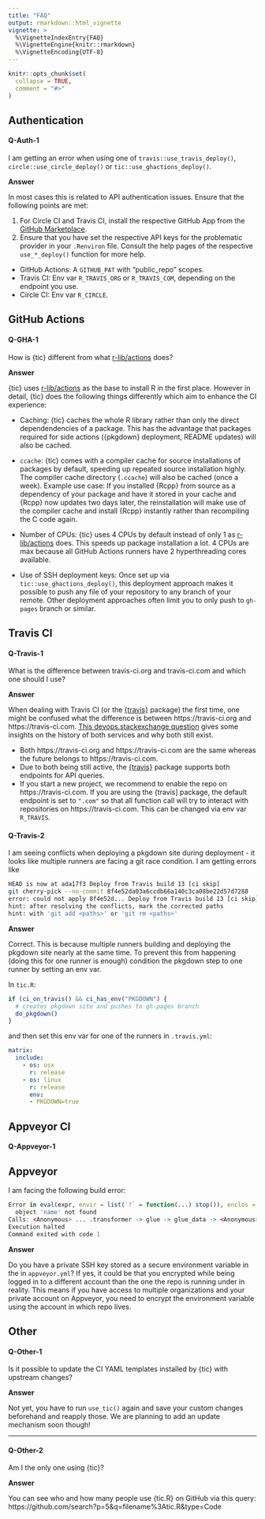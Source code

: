```yaml
---
title: "FAQ"
output: rmarkdown::html_vignette
vignette: >
  %\VignetteIndexEntry{FAQ}
  %\VignetteEngine{knitr::rmarkdown}
  %\VignetteEncoding{UTF-8}
---
```


```r
knitr::opts_chunk$set(
  collapse = TRUE,
  comment = "#>"
)
```

## Authentication

#### Q-Auth-1

I am getting an error when using one of `travis::use_travis_deploy()`, `circle::use_circle_deploy()` or `tic::use_ghactions_deploy()`.

**Answer**

In most cases this is related to API authentication issues.
Ensure that the following points are met:

1. For Circle CI and Travis CI, install the respective GitHub App from the [GitHub Marketplace](https://github.com/marketplace).
2. Ensure that you have set the respective API keys for the problematic provider in your `.Renviron` file.
  Consult the help pages of the respective `use_*_deploy()` function for more help.
  - GitHub Actions: A `GITHUB_PAT` with "public_repo" scopes.
  - Travis CI: Env var `R_TRAVIS_ORG` or `R_TRAVIS_COM`, depending on the endpoint you use.
  - Circle CI: Env var `R_CIRCLE`.

## GitHub Actions

#### Q-GHA-1

How is {tic} different from what [r-lib/actions](https://github.com/r-lib/actions) does?

**Answer**

{tic} uses [r-lib/actions](https://github.com/r-lib/actions) as the base to install R in the first place.
However in detail, {tic} does the following things differently which aim to enhance the CI experience:

- Caching: {tic} caches the whole R library rather than only the direct dependendencies of a package. 
  This has the advantage that packages required for side actions ({pkgdown} deployment, README updates) will also be cached.
  
- `ccache`: {tic} comes with a compiler cache for source installations of packages by default, speeding up repeated source installation highly.
  The compiler cache directory (`.ccache`) will also be cached (once a week).
  Example use case: If you installed {Rcpp} from source as a dependency of your package and have it stored in your cache and {Rcpp} now updates two days later, the reinstallation will make use of the compiler cache and install {Rcpp} instantly rather than recompiling the C code again. 
  
- Number of CPUs: {tic} uses 4 CPUs by default instead of only 1 as [r-lib/actions](https://github.com/r-lib/actions) does.
  This speeds up package installation a lot.
  4 CPUs are max because all GitHub Actions runners have 2 hyperthreading cores available.
  
- Use of SSH deployment keys: Once set up via `tic::use_ghactions_deploy()`, this deployment approach makes it possible to push any file of your repository to any branch of your remote.
  Other deployment approaches often limit you to only push to `gh-pages` branch or similar.
  
## Travis CI

#### Q-Travis-1

What is the difference between travis-ci.org and travis-ci.com and which one should I use?

**Answer**

When dealing with Travis CI (or the [{travis}](https://github.com/ropenscilabs/travis) package) the first time, one might be confused what the difference is between https://travis-ci.org and https://travis-ci.com.
[This devops.stackexchange question](https://devops.stackexchange.com/questions/1201/whats-the-difference-between-travis-ci-org-and-travis-ci-com) gives some insights on the history of both services and why both still exist.

- Both https://travis-ci.org and https://travis-ci.com are the same whereas the future belongs to https://travis-ci.com.
- Due to both being still active, the [{travis}](https://github.com/ropenscilabs/travis) package supports both endpoints for API queries.
- If you start a new project, we recommend to enable the repo on https://travis-ci.com. 
  If you are using the {travis] package, the default endpoint is set to `".com"` so that all function call will try to interact with repositories on https://travis-ci.com.
  This can be changed via env var `R_TRAVIS`.
  
#### Q-Travis-2

I am seeing conflicts when deploying a pkgdown site during deployment - it looks like multiple runners are facing a git race condition.
I am getting errors like

```sh
HEAD is now at ada17f3 Deploy from Travis build 13 [ci skip]
git cherry-pick --no-commit 8f4e52da03a6ccdb66a140c3ca08be22d57d7288
error: could not apply 8f4e52d... Deploy from Travis build 13 [ci skip]
hint: after resolving the conflicts, mark the corrected paths
hint: with 'git add <paths>' or 'git rm <paths>'
```

**Answer**

Correct. 
This is because multiple runners building and deploying the pkgdown site nearly at the same time.
To prevent this from happening (doing this for one runner is enough) condition the pkgdown step to one runner by setting an env var.

In `tic.R`:

```r
if (ci_on_travis() && ci_has_env("PKGDOWN") {
  # creates pkgdown site and pushes to gh-pages branch
  do_pkgdown()
}
```

and then set this env var for one of the runners in `.travis.yml`:

```yml
matrix:
  include:
    - os: osx
      r: release
    - os: linux
      r: release
      env:
      - PKGDOWN=true
```
  
## Appveyor CI

#### Q-Appveyor-1

## Appveyor

I am facing the following build error:

```r
Error in eval(expr, envir = list(`?` = function(...) stop()), enclos = envir) : 
  object 'name' not found
Calls: <Anonymous> ... .transformer -> glue -> glue_data -> <Anonymous> -> .transformer
Execution halted
Command exited with code 1
```

**Answer**

Do you have a private SSH key stored as a secure environment variable in the in `appveyor.yml`?
If yes, it could be that you encrypted while being logged in to a different account than the one the repo is running under in reality.
This means if you have access to multiple organizations and your private account on Appveyor, you need to encrypt the environment variable using the account in which repo lives.

## Other

#### Q-Other-1

Is it possible to update the CI YAML templates installed by {tic} with upstream changes?

**Answer**

Not yet, you have to run `use_tic()` again and save your custom changes beforehand and reapply those.
We are planning to add an update mechanism soon though!

---

#### Q-Other-2

Am I the only one using {tic}?

**Answer**

You can see who and how many people use {tic.R} on GitHub via this query: https://github.com/search?p=5&q=filename%3Atic.R&type=Code
